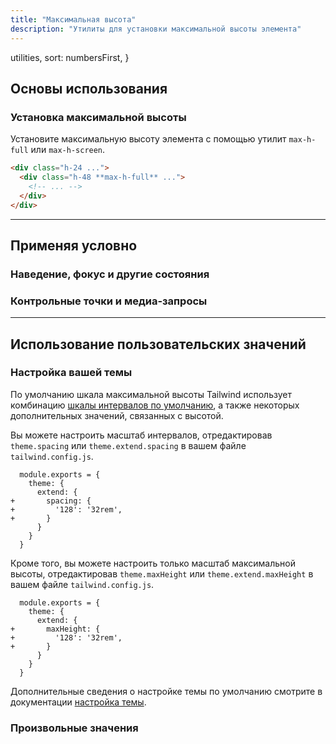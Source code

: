 ```yaml
---
title: "Максимальная высота"
description: "Утилиты для установки максимальной высоты элемента"
---
```



  utilities,
  sort: numbersFirst,
}

## Основы использования

### Установка максимальной высоты

Установите максимальную высоту элемента с помощью утилит `max-h-full` или `max-h-screen`.

```html
<div class="h-24 ...">
  <div class="h-48 **max-h-full** ...">
    <!-- ... -->
  </div>
</div>
```

---

## <Heading ignore>Применяя условно</Heading>

### <Heading ignore>Наведение, фокус и другие состояния</Heading>

<HoverFocusAndOtherStates defaultClass="h-48 max-h-full" featuredClass="max-h-screen" />

### <Heading ignore>Контрольные точки и медиа-запросы</Heading>

<BreakpointsAndMediaQueries defaultClass="h-48 max-h-full" featuredClass="max-h-screen" />

---

## Использование пользовательских значений

### Настройка вашей темы

По умолчанию шкала максимальной высоты Tailwind использует комбинацию [шкалы интервалов по умолчанию](/docs/customizing-spacing), а также некоторых дополнительных значений, связанных с высотой.

Вы можете настроить масштаб интервалов, отредактировав `theme.spacing` или `theme.extend.spacing` в вашем файле `tailwind.config.js`.

```diff-js tailwind.config.js
  module.exports = {
    theme: {
      extend: {
+       spacing: {
+         '128': '32rem',
+       }
      }
    }
  }
```

Кроме того, вы можете настроить только масштаб максимальной высоты, отредактировав `theme.maxHeight` или `theme.extend.maxHeight` в вашем файле `tailwind.config.js`.

```diff-js tailwind.config.js
  module.exports = {
    theme: {
      extend: {
+       maxHeight: {
+         '128': '32rem',
+       }
      }
    }
  }
```

Дополнительные сведения о настройке темы по умолчанию смотрите в документации [настройка темы](/docs/theme#customizing-the-default-theme).

### Произвольные значения

<ArbitraryValues property="max-height" featuredClass="max-h-[32rem]" />
